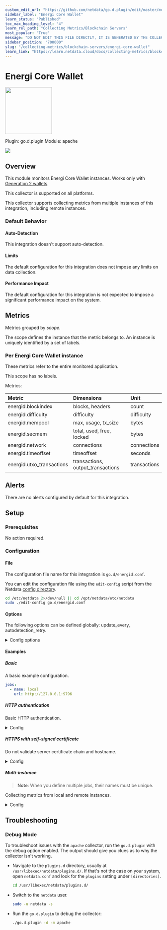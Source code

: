 ```yaml
---
custom_edit_url: "https://github.com/netdata/go.d.plugin/edit/master/modules/energid/metadata.yaml"
sidebar_label: "Energi Core Wallet"
learn_status: "Published"
toc_max_heading_level: "4"
learn_rel_path: "Collecting Metrics/Blockchain Servers"
most_popular: "True"
message: "DO NOT EDIT THIS FILE DIRECTLY, IT IS GENERATED BY THE COLLECTOR'S metadata.yaml FILE"
sidebar_position: "700000"
slug: "/collecting-metrics/blockchain-servers/energi-core-wallet"
learn_link: "https://learn.netdata.cloud/docs/collecting-metrics/blockchain-servers/energi-core-wallet"
---
```



# Energi Core Wallet


<img src="https://netdata.cloud/img/energi.png" width="150"/>


Plugin: go.d.plugin
Module: apache

<img src="https://img.shields.io/badge/maintained%20by-Netdata-%2300ab44" />

## Overview

This module monitors Energi Core Wallet instances.
Works only with [Generation 2 wallets](https://docs.energi.software/en/downloads/gen2-core-wallet).




This collector is supported on all platforms.

This collector supports collecting metrics from multiple instances of this integration, including remote instances.


### Default Behavior

#### Auto-Detection

This integration doesn't support auto-detection.

#### Limits

The default configuration for this integration does not impose any limits on data collection.

#### Performance Impact

The default configuration for this integration is not expected to impose a significant performance impact on the system.


## Metrics

Metrics grouped by *scope*.

The scope defines the instance that the metric belongs to. An instance is uniquely identified by a set of labels.



### Per Energi Core Wallet instance

These metrics refer to the entire monitored application.

This scope has no labels.

Metrics:

| Metric | Dimensions | Unit |
|:------|:----------|:----|
| energid.blockindex | blocks, headers | count |
| energid.difficulty | difficulty | difficulty |
| energid.mempool | max, usage, tx_size | bytes |
| energid.secmem | total, used, free, locked | bytes |
| energid.network | connections | connections |
| energid.timeoffset | timeoffset | seconds |
| energid.utxo_transactions | transactions, output_transactions | transactions |



## Alerts

There are no alerts configured by default for this integration.


## Setup

### Prerequisites

No action required.

### Configuration

#### File

The configuration file name for this integration is `go.d/energid.conf`.


You can edit the configuration file using the `edit-config` script from the
Netdata [config directory](/docs/netdata-agent/configuration#the-netdata-config-directory).

```bash
cd /etc/netdata 2>/dev/null || cd /opt/netdata/etc/netdata
sudo ./edit-config go.d/energid.conf
```
#### Options

The following options can be defined globally: update_every, autodetection_retry.


<details><summary>Config options</summary>

| Name | Description | Default | Required |
|:----|:-----------|:-------|:--------:|
| update_every | Data collection frequency. | 1 | no |
| autodetection_retry | Recheck interval in seconds. Zero means no recheck will be scheduled. | 0 | no |
| url | Server URL. | http://127.0.0.1:9796 | yes |
| timeout | HTTP request timeout. | 1 | no |
| username | Username for basic HTTP authentication. |  | no |
| password | Password for basic HTTP authentication. |  | no |
| proxy_url | Proxy URL. |  | no |
| proxy_username | Username for proxy basic HTTP authentication. |  | no |
| proxy_password | Password for proxy basic HTTP authentication. |  | no |
| method | HTTP request method. | GET | no |
| body | HTTP request body. |  | no |
| headers | HTTP request headers. |  | no |
| not_follow_redirects | Redirect handling policy. Controls whether the client follows redirects. | no | no |
| tls_skip_verify | Server certificate chain and hostname validation policy. Controls whether the client performs this check. | no | no |
| tls_ca | Certification authority that the client uses when verifying the server's certificates. |  | no |
| tls_cert | Client TLS certificate. |  | no |
| tls_key | Client TLS key. |  | no |

</details>

#### Examples

##### Basic

A basic example configuration.

```yaml
jobs:
  - name: local
    url: http://127.0.0.1:9796

```
##### HTTP authentication

Basic HTTP authentication.

<details><summary>Config</summary>

```yaml
jobs:
  - name: local
    url: http://127.0.0.1:9796
    username: username
    password: password

```
</details>

##### HTTPS with self-signed certificate

Do not validate server certificate chain and hostname.


<details><summary>Config</summary>

```yaml
jobs:
  - name: local
    url: https://127.0.0.1:9796
    tls_skip_verify: yes

```
</details>

##### Multi-instance

> **Note**: When you define multiple jobs, their names must be unique.

Collecting metrics from local and remote instances.


<details><summary>Config</summary>

```yaml
jobs:
  - name: local
    url: http://127.0.0.1:9796

  - name: remote
    url: http://192.0.2.1:9796

```
</details>



## Troubleshooting

### Debug Mode

To troubleshoot issues with the `apache` collector, run the `go.d.plugin` with the debug option enabled. The output
should give you clues as to why the collector isn't working.

- Navigate to the `plugins.d` directory, usually at `/usr/libexec/netdata/plugins.d/`. If that's not the case on
  your system, open `netdata.conf` and look for the `plugins` setting under `[directories]`.

  ```bash
  cd /usr/libexec/netdata/plugins.d/
  ```

- Switch to the `netdata` user.

  ```bash
  sudo -u netdata -s
  ```

- Run the `go.d.plugin` to debug the collector:

  ```bash
  ./go.d.plugin -d -m apache
  ```


